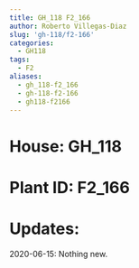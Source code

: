 ```yaml
---
title: GH_118 F2_166
author: Roberto Villegas-Diaz
slug: 'gh-118/f2-166'
categories:
  - GH118
tags:
  - F2
aliases:
  - gh_118-f2_166
  - gh-118-f2-166
  - gh118-f2166
---
```


# **House**: GH_118
# **Plant ID**: F2_166
# **Updates**: 
2020-06-15: Nothing new.
